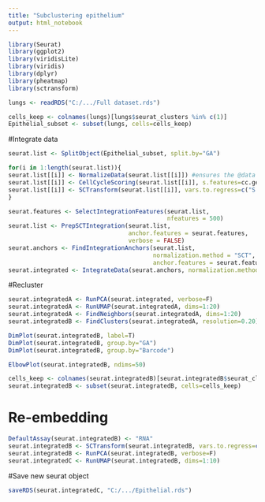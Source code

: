 ---
title: "Subclustering epithelium"
output: html_notebook
---

```{r}
library(Seurat)
library(ggplot2)
library(viridisLite)
library(viridis)
library(dplyr)
library(pheatmap)
library(sctransform)
```

```{r}
lungs <- readRDS("C:/.../Full dataset.rds")
```

```{r}
cells_keep <- colnames(lungs)[lungs$seurat_clusters %in% c(1)]
Epithelial_subset <- subset(lungs, cells=cells_keep)
```


#Integrate data
```{r}
seurat.list <- SplitObject(Epithelial_subset, split.by="GA")

for(i in 1:length(seurat.list)){
seurat.list[[i]] <- NormalizeData(seurat.list[[i]]) #ensures the @data slot is available in the RNA assay for cell cycle scoring
seurat.list[[i]] <- CellCycleScoring(seurat.list[[i]], s.features=cc.genes.updated.2019$s.genes, g2m.features=cc.genes.updated.2019$g2m.genes) #Does the scoring
seurat.list[[i]] <- SCTransform(seurat.list[[i]], vars.to.regress=c("S.Score", "G2M.Score"), verbose=F) #Normalizes with SCTransform, regressing out cell cycle
}
```

```{r}
seurat.features <- SelectIntegrationFeatures(seurat.list, 
                                             nfeatures = 500)
seurat.list <- PrepSCTIntegration(seurat.list, 
                                  anchor.features = seurat.features,
                                  verbose = FALSE)
seurat.anchors <- FindIntegrationAnchors(seurat.list, 
                                         normalization.method = "SCT",
                                         anchor.features = seurat.features, k.filter = 30, verbose = FALSE)
seurat.integrated <- IntegrateData(seurat.anchors, normalization.method = "SCT", k.weight = 30, dims=1:30, verbose = FALSE)
```

#Recluster
```{r}
seurat.integratedA <- RunPCA(seurat.integrated, verbose=F)
seurat.integratedA <- RunUMAP(seurat.integratedA, dims=1:20)
seurat.integratedA <- FindNeighbors(seurat.integratedA, dims=1:20)
seurat.integratedB <- FindClusters(seurat.integratedA, resolution=0.20)
```

```{r}
DimPlot(seurat.integratedB, label=T)
DimPlot(seurat.integratedB, group.by="GA")
DimPlot(seurat.integratedB, group.by="Barcode")
```
```{r}
ElbowPlot(seurat.integratedB, ndims=50)
```

```{r}
cells_keep <- colnames(seurat.integratedB)[seurat.integratedB$seurat_clusters %in% c(0, 1, 2)]
seurat.integratedB <- subset(seurat.integratedB, cells=cells_keep)
```


# Re-embedding
```{r}
DefaultAssay(seurat.integratedB) <- "RNA"
seurat.integratedB <- SCTransform(seurat.integratedB, vars.to.regress=c("S.Score", "G2M.Score"))
seurat.integratedB <- RunPCA(seurat.integratedB, verbose=F)
seurat.integratedC <- RunUMAP(seurat.integratedB, dims=1:10)
```

#Save new seurat object
```{r}
saveRDS(seurat.integratedC, "C:/.../Epithelial.rds")
```

